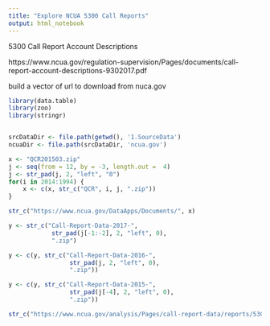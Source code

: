 ```yaml
---
title: "Explore NCUA 5300 Call Reports"
output: html_notebook
---
```



5300 Call Report Account Descriptions

https://www.ncua.gov/regulation-supervision/Pages/documents/call-report-account-descriptions-9302017.pdf


build a vector of url to download from nuca.gov

```r
library(data.table)
library(zoo)
library(stringr)


srcDataDir <- file.path(getwd(), '1.SourceData')
ncuaDir <- file.path(srcDataDir, 'ncua.gov')

x <- "QCR201503.zip"
j <- seq(from = 12, by = -3, length.out =  4)
j <- str_pad(j, 2, "left", "0")
for(i in 2014:1994) {
    x <- c(x, str_c("QCR", i, j, ".zip"))
}

str_c("https://www.ncua.gov/DataApps/Documents/", x)

y <- str_c("Call-Report-Data-2017-",
            str_pad(j[-1:-2], 2, "left", 0),
            ".zip")

y <- c(y, str_c("Call-Report-Data-2016-",
                 str_pad(j, 2, "left", 0),
                 ".zip"))

y <- c(y, str_c("Call-Report-Data-2015-",
                 str_pad(j[-4], 2, "left", 0),
                 ".zip"))

str_c("https://www.ncua.gov/analysis/Pages/call-report-data/reports/5300-call-report-data-files/", y)
```

